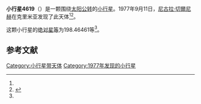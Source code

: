 {{Infobox planet
| bgcolour = #FFFFC0
| name = 4619 Polyakhova
| symbol = 
| image = 
| caption = 
| discovery = yes
| discovery_ref = 
| discoverer = [[尼古拉·切爾尼赫|尼古拉·切爾尼赫]]
| discovery_site = [[克里米亚|克里米亚]] 
| discovered = 1977年9月11日
| designations = yes
| mp_name = 
| named_after = 
| alt_names = 1977 RB7/ 1966 CW / 1988 DH
| mp_category = [[主带小行星|主带小行星]]
| orbit_ref = <ref name="a">[http://ssd.jpl.nasa.gov/sbdb.cgi?sstr=4619 4619 Polyakhova] {{Wayback|url=http://ssd.jpl.nasa.gov/sbdb.cgi?sstr=4619 |date=20201124005957 }}，小行星數據庫瀏覽器（JPL Small-Body Database Browser）－[[美国国家航空航天局|美国国家航空航天局]]喷气推进实验室</ref>
| epoch = 2456400.5 (2013年4月18日更新)
| aphelion = {{convert|2.7718187|AU|km|3|abbr=on|lk=out}}
| perihelion = {{convert|2.6058103|AU|km|3|abbr=on}}
| semimajor = {{convert|2.6888145|AU|km|3|abbr=on}}
| eccentricity = 0.0308702
| period = 1610.421935 [[日|日]]<br />4.41[[儒略年|儒略年]]
| avg_speed = 
| inclination = 1.81947
| asc_node = 266.88606
| mean_anomaly = 
| arg_peri = 198.46461
| satellites = 
| physical_characteristics = yes
| dimensions = 
| mass = 
| density = 
| surface_grav = 
| escape_velocity = 
| sidereal_day = 
| axial_tilt = 
| pole_ecliptic_lat = 
| pole_ecliptic_lon = 
| albedo = 
| temperatures= 
| temp_name1 = 
| mean_temp_1 = 
| max_temp_1 = 
| temp_name2 = 
| max_temp_2 = 
| spectral_type = 
| abs_magnitude = 198.46461
}}

'''小行星4619'''（{{lang-en|4619 Polyakhova}}）是一颗围绕[[太阳|太阳]][[公转|公转]]的[[小行星|小行星]]。1977年9月11日，[[尼古拉·切爾尼赫|尼古拉·切爾尼赫]]在克里米亚发现了此天体<ref name="a" /><ref>{{cite news|title=小行星列表|url=http://cfa-www.harvard.edu/iau/lists/NumberedMPs.txt|accessdate=2013-07-08|newspaper=哈佛大学|archive-date=2008-05-17|archive-url=https://web.archive.org/web/20080517010638/http://cfa-www.harvard.edu/iau/lists/NumberedMPs.txt|dead-url=no}}</ref>。

这颗小行星的[[绝对星等|绝对星等]]为198.46461等<ref name="a" />。

==参考文献==
{{reflist}}
{{Minor Planet Number|[[小行星4618|小行星4618]]|[[小行星4620|小行星4620]]}}

{{小天体}}

[[Category:小行星带天体|Category:小行星带天体]]
[[Category:1977年发现的小行星|Category:1977年发现的小行星]]

{{asteroid-stub}}